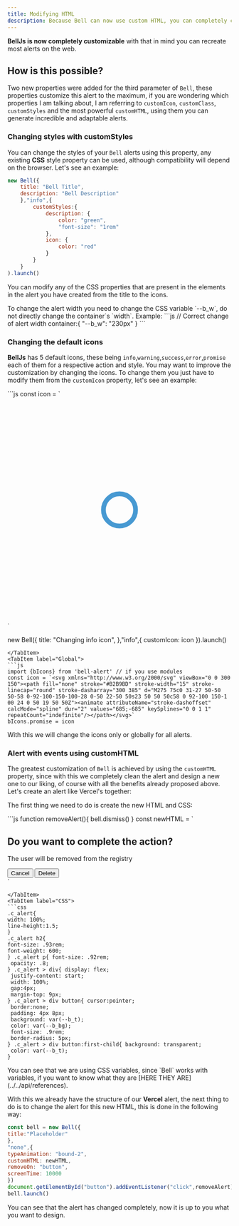 ```yaml
---
title: Modifying HTML
description: Because Bell can now use custom HTML, you can completely change the alerts.
---
```



**BellJs is now completely customizable** with that in mind you can recreate most alerts on the web.

## How is this possible?

Two new properties were added for the third parameter of `Bell`, these properties customize this alert to the maximum, if you are wondering which properties I am talking about, I am referring to `customIcon`, `customClass`, `customStyles` and the most powerful `customHTML`, using them you can generate incredible and adaptable alerts.

### Changing styles with customStyles

You can change the styles of your `Bell` alerts using this property, any existing **CSS** style property can be used, although compatibility will depend on the browser. Let's see an example:

```js
new Bell({
	title: "Bell Title",
	description: "Bell Description"
	},"info",{
		customStyles:{
			description: {
				color: "green",
				"font-size": "1rem"
			},
			icon: {
				color: "red"
			}
		}
	}
).launch()
```
<Touches slug="en-modified"/>

You can modify any of the CSS properties that are present in the elements in the alert you have created from the title to the icons.

<Aside type="tip">
To change the alert width you need to change the CSS variable `--b_w`, do not directly change the container`s `width`. Example:
```js
// Correct change of alert width
container:{
"--b_w": "230px"
}
```
</Aside>

### Changing the default icons

**BellJs** has 5 default icons, these being `info`,`warning`,`success`,`error`,`promise` each of them for a respective action and style. You may want to improve the customization by changing the icons. To change them you just have to modify them from the `customIcon` property, let's see an example:

<Tabs>
<TabItem label="Unico">
```js
const icon = `﻿<svg xmlns="http://www.w3.org/2000/svg" viewBox="0 0 200 200"><circle fill="none" stroke="#2486ca" stroke-width=".5" cx="100" cy="100" r="0"><animate attributeName="r" calcMode="spline" dur="2" values="1;80" keyTimes="0;1" keySplines="0 .2 .5 1" repeatCount="indefinite"/><animate attributeName="stroke-width" calcMode="spline" dur="2" values="0;25" keyTimes="0;1" keySplines="0 .2 .5 1" repeatCount="indefinite"/><animate attributeName="stroke-opacity" calcMode="spline" dur="2" values="1;0" keyTimes="0;1" keySplines="0 .2 .5 1" repeatCount="indefinite"/></circle></svg>`

new Bell({
	title: "Changing info icon",
	},"info",{
	customIcon: icon
}).launch()
```
</TabItem>
<TabItem label="Global">
```js 
import {bIcons} from 'bell-alert' // if you use modules
const icon = `<svg xmlns="http://www.w3.org/2000/svg" viewBox="0 0 300 150"><path fill="none" stroke="#B2B9BD" stroke-width="15" stroke-linecap="round" stroke-dasharray="300 385" d="M275 75c0 31-27 50-50 50-58 0-92-100-150-100-28 0-50 22-50 50s23 50 50 50c58 0 92-100 150-1 00 24 0 50 19 50 50Z"><animate attributeName="stroke-dashoffset" calcMode="spline" dur="2" values="685;-685" keySplines="0 0 1 1" repeatCount="indefinite"/></path></svg>`
bIcons.promise = icon
```
</TabItem>
</Tabs>

<Touches slug="en-modified-icon"/>


With this we will change the icons only or globally for all alerts.

### Alert with events using customHTML

The greatest customization of `Bell` is achieved by using the `customHTML` property, since with this we completely clean the alert and design a new one to our liking, of course with all the benefits already proposed above. Let's create an alert like Vercel's together:

The first thing we need to do is create the new HTML and CSS:

<Tabs>
<TabItem label="JavaScript">
```js
function removeAlert(){
bell.dismiss()
}
const newHTML = `
<div class="c_alert">
<h2>Do you want to complete the action?</h2>
<p>The user will be removed from the registry</p>
<div>
<button>Cancel</button>
<button id="button">Delete</button>
</div>
</div>`

```
</TabItem>
<TabItem label="CSS">
```css
.c_alert{
width: 100%;
line-height:1.5;
}
.c_alert h2{
font-size: .93rem;
font-weight: 600;
} .c_alert p{ font-size: .92rem;
 opacity: .8;
} .c_alert > div{ display: flex;
 justify-content: start;
 width: 100%;
 gap:4px;
 margin-top: 9px;
} .c_alert > div button{ cursor:pointer;
 border:none;
 padding: 4px 8px;
 background: var(--b_t);
 color: var(--b_bg);
 font-size: .9rem;
 border-radius: 5px;
} .c_alert > div button:first-child{ background: transparent;
 color: var(--b_t);
}
```
</TabItem>
</Tabs>

<Aside type="tip">
You can see that we are using CSS variables, since `Bell` works with variables, if you want to know what they are [HERE THEY ARE](../../api/references).
</Aside>

With this we already have the structure of our **Vercel** alert, the next thing to do is to change the alert for this new HTML, this is done in the following way:

```js
const bell = new Bell({
title:"Placeholder"
},
"none",{
typeAnimation: "bound-2",
customHTML: newHTML,
removeOn: "button",
screenTime: 10000
})
document.getElementById("button").addEventListener("click",removeAlert)
bell.launch()
```

<Touches slug="en-modified-html"/>

You can see that the alert has changed completely, now it is up to you what you want to design.
